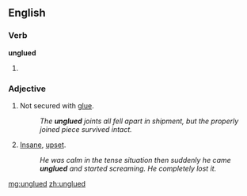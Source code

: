 ==English==

===Verb===
'''unglued'''

# {{past of|[[unglue]]}}

===Adjective===
{{en-adj}}

# {{not comparable}} Not secured with [[glue]].
#:''The '''unglued''' joints all fell apart in shipment, but the properly joined piece survived intact.''
# {{comparable|slang}} [[insane|Insane]], [[upset]].
#:''He was calm in the tense situation then suddenly he came '''unglued''' and started screaming.  He completely lost it.''

[[mg:unglued]]
[[zh:unglued]]